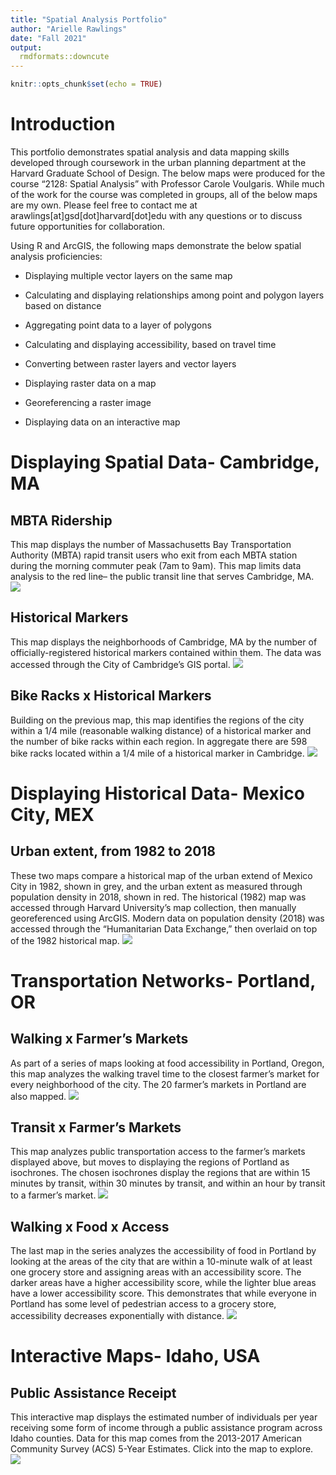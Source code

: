 ```yaml
---
title: "Spatial Analysis Portfolio"
author: "Arielle Rawlings"
date: "Fall 2021"
output: 
  rmdformats::downcute
---
```


```r
knitr::opts_chunk$set(echo = TRUE)
```

# Introduction
This portfolio demonstrates spatial analysis and data mapping skills developed through coursework in the urban planning department at the Harvard Graduate School of Design. The below maps were produced for the course "2128: Spatial Analysis" with Professor Carole Voulgaris. While much of the work for the course was completed in groups, all of the below maps are my own. Please feel free to contact me at arawlings[at]gsd[dot]harvard[dot]edu with any questions or to discuss future opportunities for collaboration.

Using R and ArcGIS, the following maps demonstrate the below spatial analysis proficiencies:

* Displaying multiple vector layers on the same map

* Calculating and displaying relationships among point and polygon layers based on distance

* Aggregating point data to a layer of polygons

* Calculating and displaying accessibility, based on travel time

* Converting between raster layers and vector layers

* Displaying raster data on a map

* Georeferencing a raster image

* Displaying data on an interactive map

# Displaying Spatial Data- Cambridge, MA

## MBTA Ridership
This map displays the number of Massachusetts Bay Transportation Authority (MBTA) rapid transit users who exit from each MBTA station during the morning commuter peak (7am to 9am). This map limits data analysis to the red line-- the public transit line that serves Cambridge, MA.
[![](thumbnails/cambridge_mbta.png)](https://arawlings1.github.io/portfolio/fullsize/cambridge_mbta.pdf){target="_blank"}

## Historical Markers
This map displays the neighborhoods of Cambridge, MA by the number of officially-registered historical markers contained within them. The data was accessed through the City of Cambridge's GIS portal.
[![](thumbnails/cambridge_historicalmarkers.png)](https://arawlings1.github.io/portfolio/fullsize/cambridge_historicalmarkers.pdf){target="_blank"}

## Bike Racks x Historical Markers
Building on the previous map, this map identifies the regions of the city within a 1/4 mile (reasonable walking distance) of a historical marker and the number of bike racks within each region. In aggregate there are 598 bike racks located within a 1/4 mile of a historical marker in Cambridge.
[![](thumbnails/cambridge_bikeracks.png)](https://arawlings1.github.io/portfolio/fullsize/cambridge_bikeracks.pdf){target="_blank"}

# Displaying Historical Data- Mexico City, MEX

## Urban extent, from 1982 to 2018
These two maps compare a historical map of the urban extend of Mexico City in 1982, shown in grey, and the urban extent as measured through population density in 2018, shown in red. The historical (1982) map was accessed through Harvard University's map collection, then manually georeferenced using ArcGIS. Modern data on population density (2018) was accessed through the "Humanitarian Data Exchange," then overlaid on top of the 1982 historical map.
[![](thumbnails/mex_urbanextent.png)](https://arawlings1.github.io/portfolio/fullsize/mex_urbanextent.pdf){target="_blank"}

# Transportation Networks- Portland, OR

## Walking x Farmer's Markets
As part of a series of maps looking at food accessibility in Portland, Oregon, this map analyzes the walking travel time to the closest farmer's market for every neighborhood of the city. The 20 farmer's markets in Portland are also mapped.
[![](thumbnails/pdx_walking.png)](https://arawlings1.github.io/portfolio/fullsize/pdx_walking.pdf){target="_blank"}

## Transit x Farmer's Markets
This map analyzes public transportation access to the farmer's markets displayed above, but moves to displaying the regions of Portland as isochrones. The chosen isochrones display the regions that are within 15 minutes by transit, within 30 minutes by transit, and within an hour by transit to a farmer's market.
[![](thumbnails/pdx_transit.png)](https://arawlings1.github.io/portfolio/fullsize/pdx_transit.pdf){target="_blank"}

## Walking x Food x Access
The last map in the series analyzes the accessibility of food in Portland by looking at the areas of the city that are within a 10-minute walk of at least one grocery store and assigning areas with an accessibility score. The darker areas have a higher accessibility score, while the lighter blue areas have a lower accessibility score. This demonstrates that while everyone in Portland has some level of pedestrian access to a grocery store, accessibility decreases exponentially with distance.
[![](thumbnails/pdx_accessibility.png)](https://arawlings1.github.io/portfolio/fullsize/pdx_accessibility.pdf){target="_blank"}

# Interactive Maps- Idaho, USA

## Public Assistance Receipt
This interactive map displays the estimated number of individuals per year receiving some form of income through a public assistance program across Idaho counties. Data for this map comes from the 2013-2017 American Community Survey (ACS) 5-Year Estimates. Click into the map to explore.
[![](thumbnails/id_pubassistance.png)](https://arawlings1.github.io/portfolio/fullsize/id_pubassistance.html){target="_blank"}